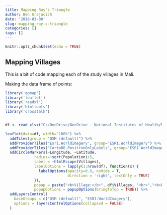 ```yaml
---
title: Mapping Roy's Triangle
author: Ben Krajacich
date: '2018-03-08'
slug: mapping-roy-s-triangle
categories: []
tags: []
---
```


```r
knitr::opts_chunk$set(echo = TRUE)
```

## Mapping Villages

This is a bit of code mapping each of the study villages in Mali.

Making the data frame of points:
```r
library('ggmap')
library('leaflet')
library('readxl')
library('htmltools')
library('crosstalk')


df <- read_xlsx("C:/OneDrive/OneDrive - National Institutes of Health/Mali 2016/Copy of Villages of triangle.xlsx")

leaflet(data=df, width="100%") %>% 
  addTiles(group = "OSM (default)") %>% 
  addProviderTiles('Esri.WorldImagery', group="ESRI.WorldImagery") %>%
  addProviderTiles("CartoDB.PositronOnlyLabels", group="ESRI.WorldImagery") %>%
  addCircleMarkers(~Longitude, ~Latitude, 
             radius=~sqrt(Population)/5, 
             label = ~htmlEscape(Villages),
             labelOptions = lapply(1:nrow(df), function(x) {
               labelOptions(opacity=0.6, noHide = T,
                            direction = 'right', textOnly = TRUE)
             }),
             popup = paste("<b>Village:</b>", df$Villages, "<br>","<b>Population:</b>", df$Population),
             popupOptions = popupOptions(bringToTop = TRUE)) %>%
  addLayersControl(
    baseGroups = c("OSM (default)", "ESRI.WorldImagery"),
    options = layersControlOptions(collapsed = FALSE)
  ) 

```


